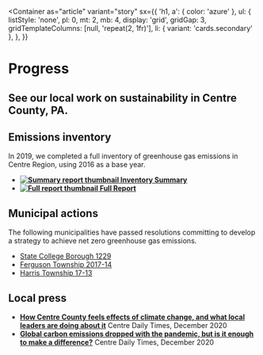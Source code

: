 
<Container
  as="article"
  variant="story"
  sx={{
    'h1, a': { color: 'azure' },
    ul: {
      listStyle: 'none',
      pl: 0,
      mt: 2,
      mb: 4,
      display: 'grid',
      gridGap: 3,
      gridTemplateColumns: [null, 'repeat(2, 1fr)'],
      li: { variant: 'cards.secondary' },
    },
  }}
>

# Progress

## See our local work on sustainability in Centre County, PA.

## Emissions inventory <ClipboardData />

In 2019, we completed a full inventory of greenhouse gas emissions in Centre Region, using 2016 as a base year.

- **[<Image src="/progress/ghg_summary.jpg" width={500} height={647} alt="Summary report thumbnail" /> Inventory Summary](/progress/ghg_summary.pdf)**
- **[<Image src="/progress/ghg_report.jpg" width={500} height={647} alt="Full report thumbnail" /> Full Report](/progress/ghg_report.pdf)**

## Municipal actions <Lightning />

The following municipalities have passed resolutions committing to develop a strategy to achieve net zero greenhouse gas emissions.

- [State College Borough 1229](https://www.crcog.net/vertical/sites/%257B6AD7E2DC-ECE4-41CD-B8E1-BAC6A6336348%257D/uploads/RES_1229_SCB_Committment_to_Developing_and_Implementing_A_Strategy_To_Achieve_Net_Zero_Greenhouse_Gas_Emissions_And_100_Percent_Rene.pdf)
- [Ferguson Township 2017-14](https://www.crcog.net/vertical/sites/%257B6AD7E2DC-ECE4-41CD-B8E1-BAC6A6336348%257D/uploads/Ferguson_Township_Resolution_Net_Zero_2050.pdf)
- [Harris Township 17-13](https://www.crcog.net/vertical/sites/%257B6AD7E2DC-ECE4-41CD-B8E1-BAC6A6336348%257D/uploads/Harris_Township_Resolution_17-13_Greenhouse_Gas_Emissions_Aug_2017.pdf)

## Local press <Newspaper />

- **[How Centre County feels effects of climate change, and what local leaders are doing about it](https://www.centredaily.com/news/local/community/article247401845.html)**
  Centre Daily Times, December 2020
- **[Global carbon emissions dropped with the pandemic, but is it enough to make a difference?](https://centredaily.com/news/local/article247531850.html)**
  Centre Daily Times, December 2020

</Container>
